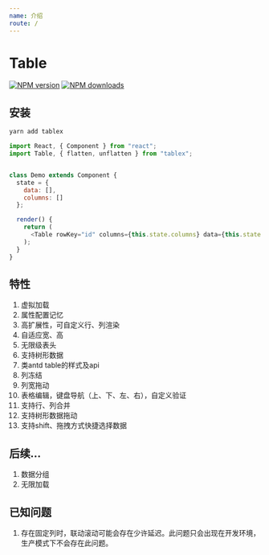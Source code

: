 ```yaml
---
name: 介绍
route: /
---
```


# Table

[![NPM version](https://img.shields.io/npm/v/tablex.svg?style=flat)](https://npmjs.org/package/tablex) [![NPM downloads](http://img.shields.io/npm/dm/tablex.svg?style=flat)](http://npmjs.com/package/tablex)
 

## 安装

```powershell
yarn add tablex
```

```javascript
import React, { Component } from "react";
import Table, { flatten, unflatten } from "tablex";


class Demo extends Component {
  state = {
    data: [],
    columns: []
  };

  render() {
    return (
      <Table rowKey="id" columns={this.state.columns} data={this.state.data} />
    );
  }
}
```

## 特性

1. 虚拟加载
2. 属性配置记忆
3. 高扩展性，可自定义行、列渲染
3. 自适应宽、高
4. 无限级表头
5. 支持树形数据 
7. 类antd table的样式及api
8. 列冻结
9. 列宽拖动
10. 表格编辑，键盘导航（上、下、左、右），自定义验证
11. 支持行、列合并
12. 支持树形数据拖动
13. 支持shift、拖拽方式快捷选择数据
 
## 后续...

1. 数据分组
2. 无限加载


## 已知问题

1. 存在固定列时，联动滚动可能会存在少许延迟。此问题只会出现在开发环境，生产模式下不会存在此问题。
 